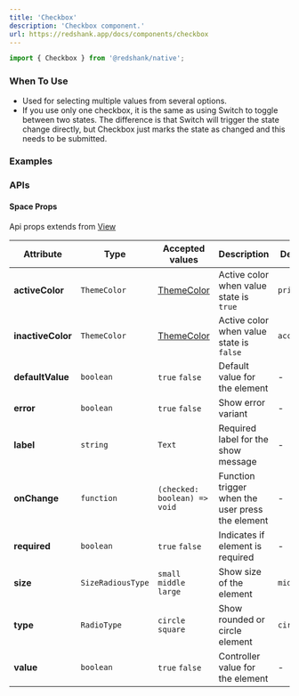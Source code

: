 ```yaml
---
title: 'Checkbox'
description: 'Checkbox component.'
url: https://redshank.app/docs/components/checkbox
---
```


```jsx
import { Checkbox } from '@redshank/native';
```

### When To Use

* Used for selecting multiple values from several options.
* If you use only one checkbox, it is the same as using Switch to toggle between two states. The difference is that Switch will trigger the state change directly, but Checkbox just marks the state as changed and this needs to be submitted.

### Examples

<Playground
  id="default"
  title="Default"
  description="Default checkbox element."
  code={checkbox.defaultCode}
/>

<Spacer y={2} />

<Playground
  id="sizes"
  title="Sizes"
  description="Change size to element."
  code={checkbox.sizes}
/>

<Spacer y={2} />

<Playground
  id="type-radio"
  title="Type Radio"
  description="Change aspect between `Square` and `Circle`."
  code={checkbox.type}
/>

<Spacer y={2} />

<Playground
  id="required"
  title="Required"
  description="Required element."
  code={checkbox.required}
/>

<Spacer y={2} />

<Playground
  id="customize-colors"
  title="Customize Colors"
  description="Customize color checkbox."
  code={checkbox.customize}
/>

<Spacer y={2} />

<Playground
  id="error-variant"
  title="Error Variant"
  description="Set error in element."
  code={checkbox.withErrors}
/>

<Spacer y={2} />

### APIs

<Spacer y={2} />

#### Space Props
Api props extends from [View](https://reactnative.dev/docs/view)

| Attribute         | Type              | Accepted values                   | Description                                      | Default    |
|-------------------|-------------------|-----------------------------------|--------------------------------------------------|------------|
| **activeColor**   | `ThemeColor`      | [ThemeColor](/docs/default-theme) | Active color when value state is `true`          | `primary`  |
| **inactiveColor** | `ThemeColor`      | [ThemeColor](/docs/default-theme) | Active color when value state is `false`         | `accents2` |
| **defaultValue**  | `boolean`         | `true` `false`                    | Default value for the element                    | -          |
| **error**         | `boolean`         | `true` `false`                    | Show error variant                               | -          |
| **label**         | `string`          | `Text`                            | Required label for the show message              | -          |
| **onChange**      | `function`        | `(checked: boolean) => void`      | Function trigger when the user press the element | -          |
| **required**      | `boolean`         | `true` `false`                    | Indicates if element is required                 | -          |
| **size**          | `SizeRadiousType` | `small` `middle` `large`          | Show size of the element                         | `middle`   |
| **type**          | `RadioType`       | `circle` `square`                 | Show rounded or circle element                   | `circle`   |
| **value**         | `boolean`         | `true` `false`                    | Controller value for the element                 | -          |
